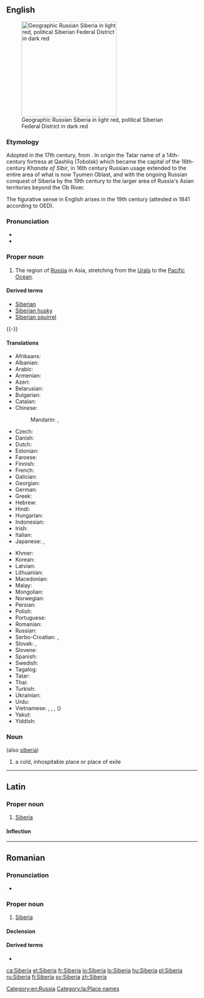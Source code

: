 ==English==
{{wikipedia}}
[[Image:Siberia Federal Subjects.png|thumb|right|250px|Geographic Russian Siberia in light red, political Siberian Federal District in dark red]]

===Etymology===
Adopted in the 17th century, from {{etyl|ru}} {{term|Сибирь|lang=ru}}.
In origin the Tatar name of a 14th-century fortress at Qashliq (Tobolsk) which became the capital of the 16th-century ''Khanate of Sibir'', in 16th century Russian usage extended to the entire area of what is now Tyumen Oblast, and with the ongoing Russian conquest of Siberia by the 19th century to the larger area of Russia's Asian territories beyond the Ob River.

The figurative sense in English arises in the 19th century (attested in 1841 according to OED).

===Pronunciation===
* {{IPA|saɪˈbɪərɪə}}
* {{rhymes|ɪəriə}}

===Proper noun===
{{en-proper noun}}

# The region of [[Russia]] in Asia, stretching from the [[Urals]] to the [[Pacific Ocean]].

====Derived terms====
* [[Siberian]]
* [[Siberian husky]]
* [[Siberian squirrel]]

{{-}}

====Translations====
{{trans-top|region of Russia}}
* Afrikaans: {{t-|af|Siberië}}
* Albanian: {{t-|sq|Siberia}}
* Arabic: {{t-|ar|سيبيريا|f|tr=sibiirya|sc=Arab}}
* Armenian: {{t-|hy|Սիբիր|tr=Sibir|sc=Armn}}
* Azeri: {{t-|az|Sibir}}
* Belarusian: {{t-|be|Сібір|f|tr=Sibír|sc=Cyrl}}
* Bulgarian: {{t-|bg|Сибир|f|tr=Sibír|sc=Cyrl}}
* Catalan: {{t-|ca|Sibèria|f}}
* Chinese:
*: Mandarin: {{t|cmn|西伯利亞|sc=Hani}}, {{t|cmn|西伯利亚|tr=Xībólìyà|sc=Hani}}
* Czech: {{t+|cs|Sibiř|f}}
* Danish: {{t-|da|Sibirien}}
* Dutch: {{t-|nl|Siberië|n}}
* Estonian: {{t-|et|Siber}}
* Faroese: {{t-|fo|Siberia}}
* Finnish: {{t+|fi|Siperia}}
* French: {{t+|fr|Sibérie|f}}
* Galician: {{t-|gl|Siberia}}
* Georgian: {{t-|ka|ციმბირი|tr=c'imbiri|sc=Geor}}
* German: {{t+|de|Sibirien|n}}
* Greek: {{t-|el|Σιβηρία|f|tr=Siviría|sc=Grek}}
* Hebrew: {{t-|he|סיביר|tr=sibir|sc=Hebr}}
* Hindi: {{t-|hi|साइबेरिया|tr=sā'iberiyā|sc=Deva}}
* Hungarian: {{t+|hu|Szibéria}}
* Indonesian: {{t-|id|Siberia}}
* Irish: {{t-|ga|Sibéir|f|alt=An tSibéir}}
* Italian: {{t-|it|Siberia|f}}
* Japanese: {{t-|ja|シベリア|tr=Shiberia}}, {{qualifier|dated}} {{t-|ja|西比利亜|sc=Jpan}}
{{trans-mid}}
* Khmer: {{t-|km|ស៊ីបេរី​|tr=siibeerii|sc=Khmr}}
* Korean: {{t+|ko|시베리아|tr=Siberia|sc=Hang}}
* Latvian: {{t-|lv|Sibīrija}}
* Lithuanian: {{t-|lt|Sibiras}}
* Macedonian: {{t-|mk|Сибир|m|tr=Síbir|sc=Cyrl}}
* Malay: {{t-|ms|Siberia}}
* Mongolian: {{t-|mn|Сибирь|tr=Sibír’|sc=Cyrl}}
* Norwegian: {{t-|no|Sibir}}
* Persian: {{t+|fa|سیبری|tr=Sibri|sc=fa-Arab}}
* Polish: {{t+|pl|Syberia|f}}
* Portuguese: {{t-|pt|Sibéria|f}}
* Romanian: {{t-|ro|Siberia|f}}
* Russian: {{t+|ru|Сибирь|f|tr=Sibír’|sc=Cyrl}}
* Serbo-Croatian: {{t-|sh|Сибир|m|sc=Cyrl}}, {{t-|sh|Sibir|m}}
* Slovak: {{t-|sk|Sibír|f}}, {{t-|sk|Sibíria|f}} {{qualifier|rare}}
* Slovene: {{t+|sl|Sibirija|alt=Sibírija|f}}
* Spanish: {{t-|es|Siberia|f}}
* Swedish: {{t-|sv|Sibirien|c}}
* Tagalog: {{t-|tl|Siberia}}
* Tatar: {{t-|tt|Себер|tr=Seber|sc=Cyrl}}
* Thai: {{t-|th|ไซบีเรีย|tr=saibeeria|sc=Thai}}
* Turkish: {{t-|tr|Sibirya}}
* Ukrainian: {{t-|uk|Сибір|f|tr=Sybír|sc=Cyrl}}
* Urdu: {{t-|ur|سائبیریا|tr=sā'iberiyā|sc=ur-Arab}}
* Vietnamese: {{t-|vi|Xibia}}, {{t-|vi|Siberi}}, {{t-|vi|Siberia}}, {{t-|vi|Tây Bá Lợi Á}} ({{t-|vi|西伯利亞}})
* Yakut: {{tø|sah|Сибиир|tr=Sibiir|sc=Cyrl}}
* Yiddish: {{t-|yi|סיביר|tr=sibir|sc=Hebr}}
{{trans-bottom}}

===Noun===
{{en-noun}} (also [[siberia]])

# {{figuratively}} a cold, inhospitable place or place of exile

[[Category:en:Russia]]

----

==Latin==
{{wikipedia|lang=la}}

===Proper noun===
{{la-proper noun|Siberia|Siberiae|Siberiae|f|first}}

# [[#English|Siberia]]

====Inflection====
{{la-decl-1st-loc|Siberi}}

[[Category:la:Place names]]

----

==Romanian==

===Pronunciation===
* {{IPA|[siˈbe.ri.a]|lang=ro}}

===Proper noun===
{{head|ro|proper noun|gender=f}}

# [[#English|Siberia]]

====Declension====
{{ro-country|gend=f|Siberiei}}

====Derived terms====
* {{l|ro|siberian}}

[[ca:Siberia]]
[[et:Siberia]]
[[fr:Siberia]]
[[io:Siberia]]
[[lo:Siberia]]
[[hu:Siberia]]
[[pl:Siberia]]
[[ru:Siberia]]
[[fi:Siberia]]
[[sv:Siberia]]
[[zh:Siberia]]